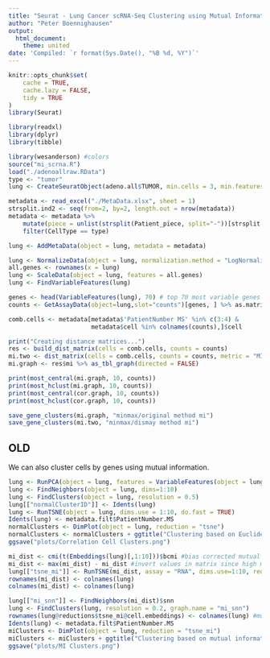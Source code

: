 ```yaml
---
title: "Seurat - Lung Cancer scRNA-Seq Clustering using Mutual Information"
author: "Peter Boennighausen"
output:
  html_document:
    theme: united
date: 'Compiled: `r format(Sys.Date(), "%B %d, %Y")`'
---
```


```r
knitr::opts_chunk$set(
    cache = TRUE,
    cache.lazy = FALSE,
    tidy = TRUE
)
library(Seurat)

library(readxl)
library(dplyr)
library(tibble)

library(wesanderson) #colors
source("mi_scrna.R")
load("./adenoallraw.RData")
type <- "tumor"
lung <- CreateSeuratObject(adeno.all$TUMOR, min.cells = 3, min.features = 0, project = "nsclc")

metadata <- read_excel("./MetaData.xlsx", sheet = 1)
strsplit.ind2 <- seq(from=2, by=2, length.out = nrow(metadata))
metadata <- metadata %>%
    mutate(piece = unlist(strsplit(Patient_piece, split="-"))[strsplit.ind2]) %>%
    filter(CellType == type)

lung <- AddMetaData(object = lung, metadata = metadata)
```


```r
lung <- NormalizeData(object = lung, normalization.method = "LogNormalize", scale.factor = 1e4)
all.genes <- rownames(x = lung)
lung <- ScaleData(object = lung, features = all.genes)
lung <- FindVariableFeatures(lung)
```

```r
genes <- head(VariableFeatures(lung), 70) # top 70 most variable genes
counts <- GetAssayData(object=lung,slot="counts")[genes, ] %>% as.matrix # rows = genes, columns = cells

comb.cells <- metadata[metadata$'PatientNumber MS' %in% c(3:4) &
                       metadata$cell %in% colnames(counts),]$cell

print("Creating distance matrices...")
res <- build_dist_matrix(cells = comb.cells, counts = counts)
mi.two <- dist_matrix(cells = comb.cells, counts = counts, metric = "MI") %>% as_tbl_graph(directed = FALSE)
mi.graph <- res$mi %>% as_tbl_graph(directed = FALSE)
```

```r
print(most_central(mi.graph, 10, counts))
print(most_hclust(mi.graph, 10, counts))
print(most_central(cor.graph, 10, counts))
print(most_hclust(cor.graph, 10, counts))
```

```r
save_gene_clusters(mi.graph, "minmax/original method mi")
save_gene_clusters(mi.two, "minmax/dismay method mi")
```

## OLD ##
We can also cluster cells by genes using mutual information.

```r
lung <- RunPCA(object = lung, features = VariableFeatures(object = lung))
lung <- FindNeighbors(object = lung, dims=1:10)
lung <- FindClusters(object = lung, resolution = 0.5)
lung[["normalClusterID"]] <- Idents(lung)
lung <- RunTSNE(object = lung, dims.use = 1:10, do.fast = TRUE)
Idents(lung) <- metadata.filt$PatientNumber.MS
normalClusters <- DimPlot(object = lung, reduction = "tsne")
normalClusters <- normalClusters + ggtitle("Clustering based on Euclidean distance")
ggsave("plots/Correlation Cell Clusters.png")
```

```r
mi_dist <- cmi(t(Embeddings(lung)[,1:10]))$bcmi #bias corrected mutual info off first 10 PCs
mi_dist <- max(mi_dist) - mi_dist #invert values in matrix since high mi = small distance
lung[["tsne_mi"]] <- RunTSNE(mi_dist, assay = "RNA", dims.use=1:10, reduction.key = "miTSNE_")
rownames(mi_dist) <- colnames(lung)
colnames(mi_dist) <- colnames(lung)

lung[["mi_snn"]] <- FindNeighbors(mi_dist)$snn
lung <- FindClusters(lung, resolution = 0.2, graph.name = "mi_snn")
rownames(lung@reductions$tsne_mi@cell.embeddings) <- colnames(lung) #must label embeddings to allow DimPlot
Idents(lung) <- metadata.filt$PatientNumber.MS
miClusters <- DimPlot(object = lung, reduction = "tsne_mi")
miClusters <- miClusters + ggtitle("Clustering based on mutual information")
ggsave("plots/MI Clusters.png")
```

